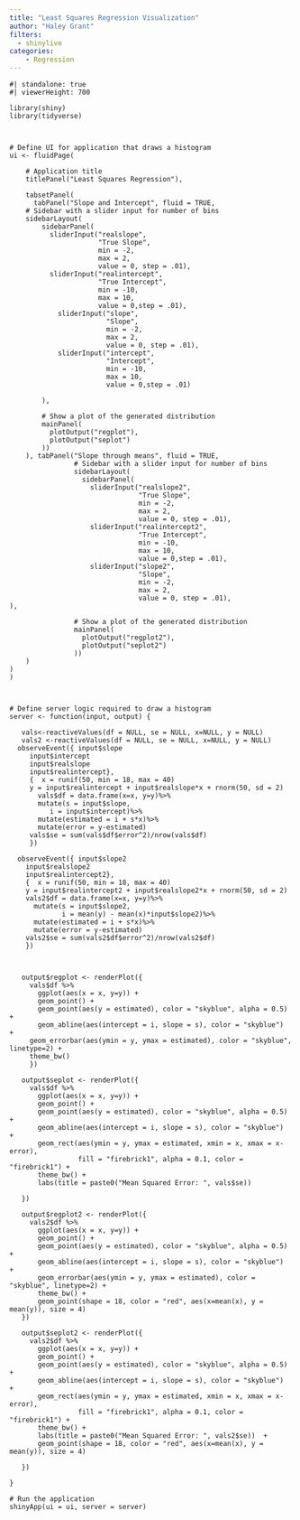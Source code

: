 ```yaml
---
title: "Least Squares Regression Visualization"
author: "Haley Grant"
filters: 
  - shinylive
categories:
    - Regression
---
```


```shinylive-r
#| standalone: true
#| viewerHeight: 700

library(shiny)
library(tidyverse)



# Define UI for application that draws a histogram
ui <- fluidPage(

    # Application title
    titlePanel("Least Squares Regression"),

    tabsetPanel(
      tabPanel("Slope and Intercept", fluid = TRUE,
    # Sidebar with a slider input for number of bins 
    sidebarLayout(
        sidebarPanel(
          sliderInput("realslope",
                      "True Slope",
                      min = -2,
                      max = 2,
                      value = 0, step = .01),
          sliderInput("realintercept",
                      "True Intercept",
                      min = -10,
                      max = 10,
                      value = 0,step = .01),
            sliderInput("slope",
                        "Slope",
                        min = -2,
                        max = 2,
                        value = 0, step = .01),
            sliderInput("intercept",
                        "Intercept",
                        min = -10,
                        max = 10,
                        value = 0,step = .01)
            
        ),

        # Show a plot of the generated distribution
        mainPanel(
          plotOutput("regplot"),
          plotOutput("seplot")
        ))
    ), tabPanel("Slope through means", fluid = TRUE,
                # Sidebar with a slider input for number of bins 
                sidebarLayout(
                  sidebarPanel(
                    sliderInput("realslope2",
                                "True Slope",
                                min = -2,
                                max = 2,
                                value = 0, step = .01),
                    sliderInput("realintercept2",
                                "True Intercept",
                                min = -10,
                                max = 10,
                                value = 0,step = .01),
                    sliderInput("slope2",
                                "Slope",
                                min = -2,
                                max = 2,
                                value = 0, step = .01),
),
                
                # Show a plot of the generated distribution
                mainPanel(
                  plotOutput("regplot2"),
                  plotOutput("seplot2")
                ))
    )
)
)



# Define server logic required to draw a histogram
server <- function(input, output) {

   vals<-reactiveValues(df = NULL, se = NULL, x=NULL, y = NULL)
   vals2 <-reactiveValues(df = NULL, se = NULL, x=NULL, y = NULL)
  observeEvent({ input$slope
     input$intercept
     input$realslope
     input$realintercept},
     {  x = runif(50, min = 18, max = 40)
     y = input$realintercept + input$realslope*x + rnorm(50, sd = 2)
       vals$df = data.frame(x=x, y=y)%>% 
       mutate(s = input$slope,
          i = input$intercept)%>%
       mutate(estimated = i + s*x)%>%
       mutate(error = y-estimated)
     vals$se = sum(vals$df$error^2)/nrow(vals$df)
     })
   
  observeEvent({ input$slope2
    input$realslope2
    input$realintercept2},
    {  x = runif(50, min = 18, max = 40)
    y = input$realintercept2 + input$realslope2*x + rnorm(50, sd = 2)
    vals2$df = data.frame(x=x, y=y)%>% 
      mutate(s = input$slope2,
             i = mean(y) - mean(x)*input$slope2)%>%
      mutate(estimated = i + s*x)%>%
      mutate(error = y-estimated)
    vals2$se = sum(vals2$df$error^2)/nrow(vals2$df)
    })
  
  
   
   output$regplot <- renderPlot({
     vals$df %>%
       ggplot(aes(x = x, y=y)) + 
       geom_point() +
       geom_point(aes(y = estimated), color = "skyblue", alpha = 0.5) +
       geom_abline(aes(intercept = i, slope = s), color = "skyblue")  +
     geom_errorbar(aes(ymin = y, ymax = estimated), color = "skyblue", linetype=2) + 
     theme_bw()
     })
   
   output$seplot <- renderPlot({
     vals$df %>%
       ggplot(aes(x = x, y=y)) + 
       geom_point() +
       geom_point(aes(y = estimated), color = "skyblue", alpha = 0.5) +
       geom_abline(aes(intercept = i, slope = s), color = "skyblue")  +
       geom_rect(aes(ymin = y, ymax = estimated, xmin = x, xmax = x-error), 
                 fill = "firebrick1", alpha = 0.1, color = "firebrick1") + 
       theme_bw() + 
       labs(title = paste0("Mean Squared Error: ", vals$se)) 

   })
   
   output$regplot2 <- renderPlot({
     vals2$df %>%
       ggplot(aes(x = x, y=y)) + 
       geom_point() +
       geom_point(aes(y = estimated), color = "skyblue", alpha = 0.5) +
       geom_abline(aes(intercept = i, slope = s), color = "skyblue")  +
       geom_errorbar(aes(ymin = y, ymax = estimated), color = "skyblue", linetype=2) + 
       theme_bw() + 
       geom_point(shape = 18, color = "red", aes(x=mean(x), y = mean(y)), size = 4) 
   })
   
   output$seplot2 <- renderPlot({
     vals2$df %>%
       ggplot(aes(x = x, y=y)) + 
       geom_point() +
       geom_point(aes(y = estimated), color = "skyblue", alpha = 0.5) +
       geom_abline(aes(intercept = i, slope = s), color = "skyblue")  +
       geom_rect(aes(ymin = y, ymax = estimated, xmin = x, xmax = x-error), 
                 fill = "firebrick1", alpha = 0.1, color = "firebrick1") + 
       theme_bw() + 
       labs(title = paste0("Mean Squared Error: ", vals2$se))  + 
       geom_point(shape = 18, color = "red", aes(x=mean(x), y = mean(y)), size = 4)
     
   })

}

# Run the application 
shinyApp(ui = ui, server = server)


```
